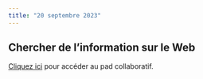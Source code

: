 ```yaml
---
title: "20 septembre 2023"
---
```


## Chercher de l'information sur le Web

::: {.callout-note}

[Cliquez ici](https://demo.hedgedoc.org/iyx1wCdLRyS-KWIzNufvwQ#) pour accéder au pad collaboratif.

:::